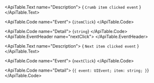 <ApiTable id="event-itemClick">
  <ApiTable.EventHeader name="itemClick">
  </ApiTable.EventHeader>

  <ApiTable.Text name="Description">
    { `Crumb item clicked event` }
  </ApiTable.Text>

  <ApiTable.Code name="Event">
    {`itemClick`}
  </ApiTable.Code>

  <ApiTable.Code name="Detail">
    {`string`}
  </ApiTable.Code>
</ApiTable>
<ApiTable id="event-nextClick">
  <ApiTable.EventHeader name="nextClick">
  </ApiTable.EventHeader>

  <ApiTable.Text name="Description">
    { `Next item clicked event` }
  </ApiTable.Text>

  <ApiTable.Code name="Event">
    {`nextClick`}
  </ApiTable.Code>

  <ApiTable.Code name="Detail">
    {`{ event: UIEvent; item: string; }`}
  </ApiTable.Code>
</ApiTable>
